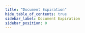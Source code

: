 ```yaml
---
title: "Document Expiration"
hide_table_of_contents: true
sidebar_label: Document Expiration
sidebar_position: 0
---
```





<LanguageSwitcher supportedLanguages={supportedLanguages} />

<LanguageContent language="csharp">
   <ExpirationCsharp />
</LanguageContent>

<LanguageContent language="nodejs">
   <ExpirationNodejs />
</LanguageContent>


<!---
### Studio
- [Setting Document Expiration in Studio](../../studio/database/settings/document-expiration)


-->